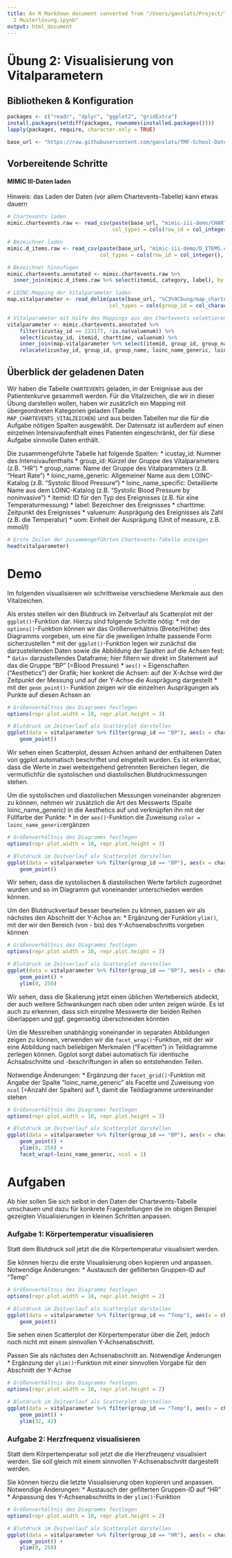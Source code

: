 ```yaml
---
title: An R Markdown document converted from "/Users/ganslats/Project/TMF-School/TMF-School-Datenanalyse-Visualisierung/Notebooks/Musterlösungen/Übung
  2 Musterlösung.ipynb"
output: html_document
---
```


# Übung 2: Visualisierung von Vitalparametern

## Bibliotheken & Konfiguration

```r
packages <- c("readr", "dplyr", "ggplot2", "gridExtra")
install.packages(setdiff(packages, rownames(installed.packages())))
lapply(packages, require, character.only = TRUE)

base_url <- "https://raw.githubusercontent.com/ganslats/TMF-School-Datenanalyse-Visualisierung/master/Rohdaten/"
```

## Vorbereitende Schritte

#### MIMIC III-Daten laden

Hinweis: das Laden der Daten (vor allem Chartevents-Tabelle) kann etwas dauern

```r
# Chartevents laden
mimic.chartevents.raw <- read_csv(paste(base_url, "mimic-iii-demo/CHARTEVENTS.csv", sep=""),
                                  col_types = cols(row_id = col_integer(), subject_id = col_integer(), hadm_id = col_integer(), icustay_id = col_integer(), itemid = col_integer(), charttime = col_datetime(format = ""), storetime = col_datetime(format = ""), cgid = col_double(), value = col_character(), valuenum = col_double(), valueuom = col_character(), warning = col_double(), error = col_double(), resultstatus = col_character(), stopped = col_character()))

# Bezeichner laden
mimic.d_items.raw <- read_csv(paste(base_url, "mimic-iii-demo/D_ITEMS.csv", sep=""),
                              col_types = cols(row_id = col_integer(), itemid = col_integer(), label = col_character(), abbreviation = col_character(), dbsource = col_character(), linksto = col_character(), category = col_character(), unitname = col_character(), param_type = col_character(), conceptid = col_character()))

# Bezeichner hinzufügen
mimic.chartevents.annotated <- mimic.chartevents.raw %>%
  inner_join(mimic.d_items.raw %>% select(itemid, category, label), by = "itemid")

# LOINC-Mapping der Vitalparameter laden
map.vitalparameter <- read_delim(paste(base_url, "%C3%9Cbung/map_chartevents_vitalzeichen.csv", sep=""), delim = ";",
                                 col_types = cols(group_id = col_character(), group_name = col_character(), itemid = col_double(), label = col_character(), loinc_code_generic = col_character(), loinc_name_generic = col_character(), loinc_code_specific = col_character(), loinc_name_specific = col_character()))

# Vitalparameter mit Hilfe des Mappings aus den Chartevents selektieren und Bezeichner ergänzen
vitalparameter <- mimic.chartevents.annotated %>% 
    filter(icustay_id == 223177, !is.na(valuenum)) %>%
    select(icustay_id, itemid, charttime, valuenum) %>%
    inner_join(map.vitalparameter %>% select(itemid, group_id, group_name, label, loinc_name_generic, loinc_name_specific, uom), by = "itemid") %>%
    relocate(icustay_id, group_id, group_name, loinc_name_generic, loinc_name_specific, itemid, label, charttime, valuenum, uom)
```

## Überblick der geladenen Daten

Wir haben die Tabelle `CHARTEVENTS` geladen, in der Ereignisse aus der Patientenkurve gesammelt werden. Für die Vitalzeichen, die wir in dieser Übung darstellen wollen, haben wir zusätzlich ein Mapping mit übergeordneten Kategorien geladen (Tabelle `MAP_CHARTEVENTS_VITALZEICHEN`) und aus beiden Tabellen nur die für die Aufgabe nötigen Spalten ausgewählt. Der Datensatz ist außerdem auf einen einzelnen Intensivaufenthalt eines Patienten eingeschränkt, der für diese Aufgabe sinnvolle Daten enthält.

Die zusammengeführte Tabelle hat folgende Spalten:
* icustay_id: Nummer des Intensivaufenthalts
* group_id: Kürzel der Gruppe des Vitalparameters (z.B. "HR")
* group_name: Name der Gruppe des Vitalparameters (z.B. "Heart Rate")
* loinc_name_generic: Allgemeiner Name aus dem LOINC-Katalog (z.B. "Systolic Blood Pressure")
* loinc_name_specific: Detaillierte Name aus dem LOINC-Katalog (z.B. "Systolic Blood Pressure by noninvasive")
* itemid: ID für den Typ des Ereignisses (z.B. für eine Temperaturmessung)
* label: Bezeichner des Ereignisses
* charttime: Zeitpunkt des Ereignisses
* valuenum: Ausprägung des Ereignisses als Zahl (z.B. die Temperatur)
* uom: Einheit der Ausprägung (Unit of measure, z.B. mmol/l)

```r
# Erste Zeilen der zusammengeführten Chartevents-Tabelle anzeigen
head(vitalparameter)
```

# Demo

Im folgenden visualisieren wir schrittweise verschiedene Merkmale aus den Vitalzeichen.

Als erstes stellen wir den Blutdruck im Zeitverlauf als Scatterplot mit der `ggplot()`-Funktion dar. 
Hierzu sind folgende Schritte nötig:
* mit der `options()`-Funktion können wir das Größenverhältnis (Breite/Höhe) des Diagramms vorgeben, um eine für die jeweiligen Inhalte passende Form sicherzustellen
* mit der `ggplot()`-Funktion legen wir zunächst die darzustellenden Daten sowie die Abbildung der Spalten auf die Achsen fest:
    * `data`= darzustellendes Dataframe; hier filtern wir direkt im Statement auf das die Gruppe "BP" (=Blood Pressure)
    * `aes()` = Eigenschaften ("Aesthetics") der Grafik; hier konkret die Achsen: auf der X-Achse wird der Zeitpunkt der Messung und auf der Y-Achse die Ausprägung dargestellt
* mit der `geom_point()`- Funktion zeigen wir die einzelnen Ausprägungen als Punkte auf diesen Achsen an

```r
# Größenverhältnis des Diagramms festlegen
options(repr.plot.width = 10, repr.plot.height = 3)

# Blutdruck im Zeitverlauf als Scatterplot darstellen
ggplot(data = vitalparameter %>% filter(group_id == "BP"), aes(x = charttime, y = valuenum)) +
    geom_point()
```

Wir sehen einen Scatterplot, dessen Achsen anhand der enthaltenen Daten von ggplot automatisch beschriftet und eingeteilt wurden. Es ist erkennbar, dass die Werte in zwei weitestgehend getrennten Bereichen liegen, die vermutlichfür die systolischen und diastolischen Blutdruckmessungen stehen.

Um die systolischen und diastolischen Messungen voneinander abgrenzen zu können, nehmen wir zusätzlich die Art des Messwerts (Spalte loinc_name_generic) in die Aesthetics auf und verknüpfen ihn mit der Füllfarbe der Punkte:
* in der `aes()`-Funktion die Zuweisung `color = loinc_name_generic`ergänzen

```r
# Größenverhältnis des Diagramms festlegen
options(repr.plot.width = 10, repr.plot.height = 3)

# Blutdruck im Zeitverlauf als Scatterplot darstellen
ggplot(data = vitalparameter %>% filter(group_id == "BP"), aes(x = charttime, y = valuenum, color = loinc_name_generic)) +
    geom_point()
```

Wir sehen, dass die systolischen & diastolischen Werte farblich zugeordnet wurden und so im Diagramm gut voneinander unterschieden werden können.

Um den Blutdruckverlauf besser beurteilen zu können, passen wir als nächstes den Abschnitt der Y-Achse an:
* Ergänzung der Funktion `ylim()`, mit der wir den Bereich (von - bis) des Y-Achsenabschnitts vorgeben können

```r
# Größenverhältnis des Diagramms festlegen
options(repr.plot.width = 10, repr.plot.height = 3)

# Blutdruck im Zeitverlauf als Scatterplot darstellen
ggplot(data = vitalparameter %>% filter(group_id == "BP"), aes(x = charttime, y = valuenum, color = loinc_name_generic)) +
    geom_point() +
    ylim(0, 250)
```

Wir sehen, dass die Skalierung jetzt einen üblichen Wertebereich abdeckt, der auch weitere Schwankungen nach oben oder unten zeigen würde. Es ist auch zu erkennen, dass sich einzelne Messwerte der beiden Reihen überlappen und ggf. gegenseitig überschneiden könnten

Um die Messreihen unabhängig voneinander in separaten Abbildungen zeigen zu können, verwenden wir die `facet_wrap()`-Funktion, mit der wir eine Abbildung nach beliebigen Merkmalen ("Facetten") in Teildiagramme zerlegen können. Ggplot sorgt dabei automatisch für identische Achsabschnitte und -beschriftungen in allen so entstehenden Teilen.

Notwendige Änderungen:
* Ergänzung der `facet_grid()`-Funktion mit Angabe der Spalte "loinc_name_generic" als Facette und Zuweisung von `ncol` (=Anzahl der Spalten) auf 1, damit die Teildiagramme untereinander stehen

```r
# Größenverhältnis des Diagramms festlegen
options(repr.plot.width = 10, repr.plot.height = 3)

# Blutdruck im Zeitverlauf als Scatterplot darstellen
ggplot(data = vitalparameter %>% filter(group_id == "BP"), aes(x = charttime, y = valuenum, color = loinc_name_generic)) +
    geom_point() +
    ylim(0, 250) +
    facet_wrap(~loinc_name_generic, ncol = 1)
```

# Aufgaben

Ab hier sollen Sie sich selbst in den Daten der Chartevents-Tabelle umschauen und dazu für konkrete Fragestellungen die im obigen Beispiel gezeigten Visualisierungen in kleinen Schritten anpassen.

### Aufgabe 1: Körpertemperatur visualisieren

Statt dem Blutdruck soll jetzt die die Körpertemperatur visualisiert werden. 

Sie können hierzu die erste Visualisierung oben kopieren und anpassen. Notwendige Änderungen:
* Austausch der gefilterten Gruppen-ID auf "Temp"

```r
# Größenverhältnis des Diagramms festlegen
options(repr.plot.width = 10, repr.plot.height = 2)

# Blutdruck im Zeitverlauf als Scatterplot darstellen
ggplot(data = vitalparameter %>% filter(group_id == "Temp"), aes(x = charttime, y = valuenum)) +
    geom_point()
```

Sie sehen einen Scatterplot der Körpertemperatur über die Zeit, jedoch noch nicht mit einem sinnvollen Y-Achsenabschnitt.

Passen Sie als nächstes den Achsenabschnitt an. Notwendige Änderungen
* Ergänzung der `ylim()`-Funktion mit einer sinnvollen Vorgabe für den Abschnitt der Y-Achse

```r
# Größenverhältnis des Diagramms festlegen
options(repr.plot.width = 10, repr.plot.height = 2)

# Blutdruck im Zeitverlauf als Scatterplot darstellen
ggplot(data = vitalparameter %>% filter(group_id == "Temp"), aes(x = charttime, y = valuenum)) +
    geom_point() +
    ylim(32, 42)
```

### Aufgabe 2: Herzfrequenz visualisieren

Statt dem Körpertemperatur soll jetzt die die Herzfreuqenz visualisiert werden. 
Sie soll gleich mit einem sinnvollen Y-Achsenabschnitt dargestellt werden.

Sie können hierzu die letzte Visualisierung oben kopieren und anpassen. Notwendige Änderungen:
* Austausch der gefilterten Gruppen-ID auf "HR"
* Anpassung des Y-Achsenabschnitts in der `ylim()`-Funktion

```r
# Größenverhältnis des Diagramms festlegen
options(repr.plot.width = 10, repr.plot.height = 2)

# Blutdruck im Zeitverlauf als Scatterplot darstellen
ggplot(data = vitalparameter %>% filter(group_id == "HR"), aes(x = charttime, y = valuenum)) +
    geom_point() +
    ylim(0, 250)
```

